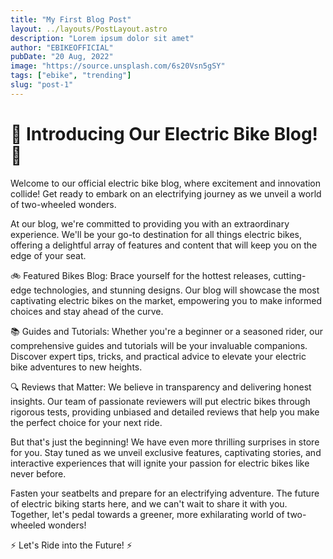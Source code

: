 ```yaml
---
title: "My First Blog Post"
layout: ../layouts/PostLayout.astro
description: "Lorem ipsum dolor sit amet"
author: "EBIKEOFFICIAL"
pubDate: "20 Aug, 2022"
image: "https://source.unsplash.com/6s20Vsn5gSY"
tags: ["ebike", "trending"]
slug: "post-1"
---
```


# 🚀 Introducing Our Electric Bike Blog! 🌟

Welcome to our official electric bike blog, where excitement and innovation collide! Get ready to embark on an electrifying journey as we unveil a world of two-wheeled wonders.

At our blog, we're committed to providing you with an extraordinary experience. We'll be your go-to destination for all things electric bikes, offering a delightful array of features and content that will keep you on the edge of your seat.

🚲 Featured Bikes Blog: Brace yourself for the hottest releases, cutting-edge technologies, and stunning designs. Our blog will showcase the most captivating electric bikes on the market, empowering you to make informed choices and stay ahead of the curve.

📚 Guides and Tutorials: Whether you're a beginner or a seasoned rider, our comprehensive guides and tutorials will be your invaluable companions. Discover expert tips, tricks, and practical advice to elevate your electric bike adventures to new heights.

🔍 Reviews that Matter: We believe in transparency and delivering honest insights. Our team of passionate reviewers will put electric bikes through rigorous tests, providing unbiased and detailed reviews that help you make the perfect choice for your next ride.

But that's just the beginning! We have even more thrilling surprises in store for you. Stay tuned as we unveil exclusive features, captivating stories, and interactive experiences that will ignite your passion for electric bikes like never before.

Fasten your seatbelts and prepare for an electrifying adventure. The future of electric biking starts here, and we can't wait to share it with you. Together, let's pedal towards a greener, more exhilarating world of two-wheeled wonders!

⚡️ Let's Ride into the Future! ⚡️
